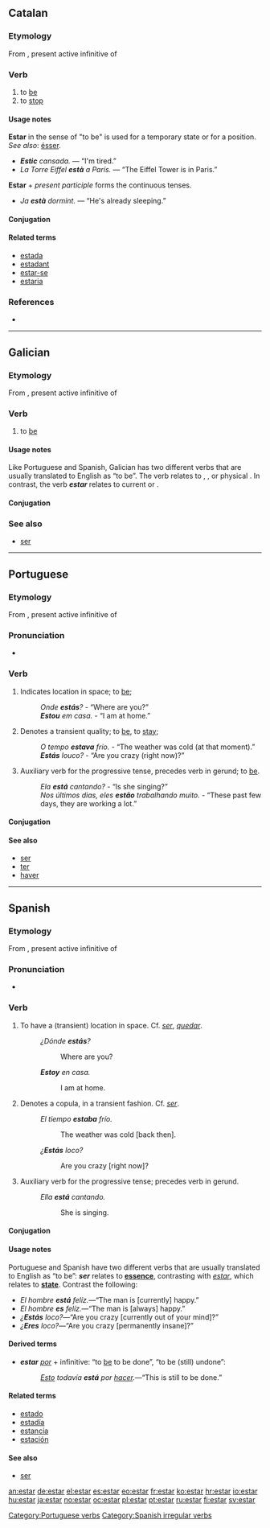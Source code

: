 ==Catalan==

===Etymology===
From {{etyl|la|ca}} {{term|stare|stāre|stand|lang=la}}, present active infinitive of {{term|sto|stō|stand|lang=la}}

===Verb===
{{ca-verb|pres_1_sg=estic|past_part=estat}}

# to [[be]]
# to [[stop]]

====Usage notes====
'''Estar''' in the sense of "to be" is used for a temporary state or for a position. ''See also'': [[ésser]].
* '''''Estic''' cansada.'' — “I'm tired.”
* ''La Torre Eiffel '''està''' a París.'' — “The Eiffel Tower is in Paris.”
'''Estar''' + ''present participle'' forms the continuous tenses.
* ''Ja '''està''' dormint.'' — “He's already sleeping.”

====Conjugation====
{{ca-conj|verb=estar
| pres_part=estant
| past_part=estat
| pres_ind_1_sg=estic
| pres_ind_2_sg=estàs
| pres_ind_3_sg=està
| pres_ind_1_pl=estem
| pres_ind_2_pl=esteu
| pres_ind_3_pl=estan
| impf_ind_1_sg=estava
| impf_ind_2_sg=estaves
| impf_ind_3_sg=estava
| impf_ind_1_pl=estàvem
| impf_ind_2_pl=estàveu
| impf_ind_3_pl=estaven
| futr_ind_1_sg=estaré
| futr_ind_2_sg=estaràs
| futr_ind_3_sg=estarà
| futr_ind_1_pl=estarem
| futr_ind_2_pl=estareu
| futr_ind_3_pl=estaran
| pret_ind_1_sg=estiguí
| pret_ind_2_sg=estigueres
| pret_ind_3_sg=estigué
| pret_ind_1_pl=estiguérem
| pret_ind_2_pl=estiguéreu
| pret_ind_3_pl=estigueren
| cond_1_sg=estaria
| cond_2_sg=estaries
| cond_3_sg=estaria
| cond_1_pl=estaríem
| cond_2_pl=estaríeu
| cond_3_pl=estarien
| pres_sub_1_sg=estigui
| pres_sub_2_sg=estiguis
| pres_sub_3_sg=estigui
| pres_sub_1_pl=estiguem
| pres_sub_2_pl=estigueu
| pres_sub_3_pl=estiguin
| impf_sub_1_sg=estigués
| impf_sub_2_sg=estiguessis
| impf_sub_3_sg=estigués
| impf_sub_1_pl=estiguéssim
| impf_sub_2_pl=estiguéssiu
| impf_sub_3_pl=estiguessin
| impr_2_sg=estigues
| impr_3_sg=estigui
| impr_1_pl=estiguem
| impr_2_pl=estigueu
| impr_3_pl=estiguin
}}

====Related terms====
* [[estada]]
* [[estadant]]
* [[estar-se]]
* [[estaria]]

===References===
* {{R:IEC4}}

----

==Galician==

===Etymology===
From {{etyl|la|gl}} {{term|stare|stāre|stand|lang=la}}, present active infinitive of {{term|sto|stō|stand|lang=la}}

===Verb===
{{gl-verb|est|ar|pres=estou|pret=estiven|part=estado}}

# to [[be]]

====Usage notes====
Like Portuguese and Spanish, Galician has two different verbs that are usually translated to English as “to be”.  The verb '''{{term|ser|lang=gl}}''' relates to {{term|essence}}, {{term|origin}}, or physical {{term|description}}.  In contrast, the verb '''''estar''''' relates to current {{term|state}} or {{term|position}}.

====Conjugation====
{{gl-conj (estar)}}

===See also===
* [[ser#Galician|ser]]

----

==Portuguese==

===Etymology===
From {{etyl|la|pt}} {{term|stare|stāre|stand|lang=la}}, present active infinitive of {{term|sto|stō|stand|lang=la}}

===Pronunciation===
* {{IPA|lang=pt|/esˈtaɾ/|/isˈtaɾ/|/iʃˈtaɾ/}}

===Verb===
{{pt-verb-ar|stem=est|first singular=estou|third plural=estão}}

# Indicates location in space; to [[be]];
#: ''Onde '''estás'''?'' - “Where are you?”
#: '''''Estou''' em casa.'' - “I am at home.”
# Denotes a transient quality; to [[be]], to [[stay]];
#: ''O tempo '''estava''' frio.'' - “The weather was cold (at that moment).”
#: '''''Estás''' louco?'' - “Are you crazy (right now)?”
# Auxiliary verb for the progressive tense, precedes verb in gerund; to [[be]].
#: ''Ela '''está''' cantando?'' - “Is she singing?”
#: ''Nos últimos dias, eles '''estão''' trabalhando muito.'' - “These past few days, they are working a lot.”

====Conjugation====
{{pt-conj | estar | estando | estado | estou | estás | está | estamos | estais | estão | estava | estavas | estava | estávamos | estáveis | estávam | estive | estiveste | estive | estivemos | estivestes | estiveram | estivera | estiveras | estivera | estivéramos | estivéreis | estiveram | estarei | estareis | estará | estaremos | estareis | estarão | estaria | estarias | estaria | estaríamos | estaríeis | estariam | esteja | estejas | esteja | estejamos | estejais | estajam | estivesse | estivesses | estivesse | estivéssemos | estivésseis | estivessem | estiver | estado | estado | estado | estado | estado | está | esteja | estejamos | estai | estejam | não estejas | não esteja | não estejamos | não estejai | não estejam | estar | estares | estar | estarmos | estardes | estarem }}

====See also====
* [[ser]]
* [[ter]]
* [[haver]]

[[Category:Portuguese verbs]]

----

==Spanish==

===Etymology===
From {{etyl|la|es}} {{term|stare|stāre|stand|lang=la}}, present active infinitive of {{term|sto|stō|stand|lang=la}}

===Pronunciation===
* {{IPA|lang=es|/esˈtaɾ/}}

===Verb===
{{es-verb|est|ar|pres=estoy|pret=estuve}}

# To have a (transient) location in space. Cf. ''[[ser]]'', ''[[quedar]]''.
#: ''¿Dónde '''estás'''?''
#:: Where are you?
#: '''''Estoy''' en casa.''
#:: I am at home.
# Denotes a copula, in a transient fashion. Cf. ''[[ser]]''.
#: ''El tiempo '''estaba''' frío.''
#:: The weather was cold [back then].
#: ''¿'''Estás''' loco?''
#:: Are you crazy [right now]?
# Auxiliary verb for the progressive tense; precedes verb in gerund.
#: ''Ella '''está''' cantando.''
#:: She is singing.

====Conjugation====
{{es-conj-ar (estar)}}

====Usage notes====
Portuguese and Spanish have two different verbs that are usually translated to English as “to be”: '''''ser''''' relates to '''[[essence]]''', contrasting with ''[[estar]]'', which relates to '''[[state]]'''.  Contrast the following:
* ''El hombre '''está''' felíz.''—“The man is [currently] happy.”
* ''El hombre '''es''' felíz.''—“The man is [always] happy.”
* ''¿'''Estás''' loco?''—“Are you crazy [currently out of your mind]?”
* ''¿'''Eres''' loco?''—“Are you crazy [permanently insane]?”

====Derived terms====
* '''''estar''' [[por]]'' + infinitive: “to [[be]] to be done”, “to be (still) undone”:
*: ''[[esto#Finnish|Esto]] todavía '''está''' por [[hacer]].''—“This is still to be done.”

====Related terms====
* [[estado]]
* [[estadía]]
* [[estancia]]
* [[estación]]

====See also====
* [[ser]]

[[Category:Spanish irregular verbs]]

[[an:estar]]
[[de:estar]]
[[el:estar]]
[[es:estar]]
[[eo:estar]]
[[fr:estar]]
[[ko:estar]]
[[hr:estar]]
[[io:estar]]
[[hu:estar]]
[[ja:estar]]
[[no:estar]]
[[oc:estar]]
[[pl:estar]]
[[pt:estar]]
[[ru:estar]]
[[fi:estar]]
[[sv:estar]]